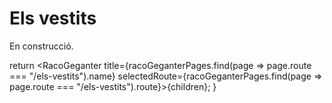
# Els vestits

En construcció.

  return <RacoGeganter
    title={racoGeganterPages.find(page => page.route === "/els-vestits").name}
    selectedRoute={racoGeganterPages.find(page => page.route === "/els-vestits").route}>{children}</RacoGeganter>;
}
